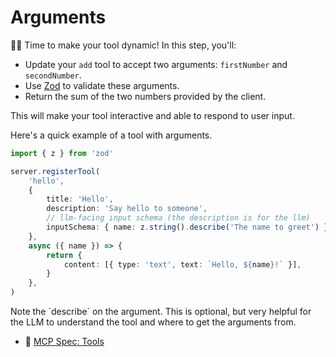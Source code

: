 # Arguments

👨‍💼 Time to make your tool dynamic! In this step, you'll:

- Update your `add` tool to accept two arguments: `firstNumber` and
  `secondNumber`.
- Use [Zod](https://zod.dev/) to validate these arguments.
- Return the sum of the two numbers provided by the client.

This will make your tool interactive and able to respond to user input.

Here's a quick example of a tool with arguments.

```ts
import { z } from 'zod'

server.registerTool(
	'hello',
	{
		title: 'Hello',
		description: 'Say hello to someone',
		// llm-facing input schema (the description is for the llm)
		inputSchema: { name: z.string().describe('The name to greet') },
	},
	async ({ name }) => {
		return {
			content: [{ type: 'text', text: `Hello, ${name}!` }],
		}
	},
)
```

<callout-success>
	Note the `describe` on the argument. This is optional, but very helpful for
	the LLM to understand the tool and where to get the arguments from.
</callout-success>

- 📜
  [MCP Spec: Tools](https://modelcontextprotocol.io/specification/2025-06-18/server/tools)
